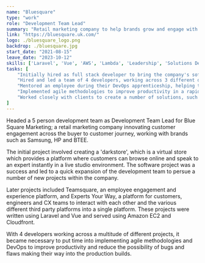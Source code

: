 ```yaml
---
name: "Bluesquare"
type: "work"
role: "Development Team Lead"
summary: "Retail marketing company to help brands grow and engage with their customers, grow sales and increase loyalty."
link: "https://bluesquare.uk.com/"
logo: ./bluesquare_logo.png
backdrop: ./bluesquare.jpg
start_date: "2021-08-15"
leave_date: "2023-10-12"
skills: ['Laravel', 'Vue', 'AWS', 'Lambda', 'Leadership', 'Solutions Design']
tasks: [
    "Initially hired as full stack developer to bring the company's software solutions in house",
    "Hired and led a team of 4 developers, working across 3 different developemnt projects",
    "Mentored an employee during their DevOps apprenticeship, helping them maintain AWS services and CI/CD pipelines",
    "Implemented agile methodologies to improve productivity in a rapidly changing work environment",
    "Worked closely with clients to create a number of solutions, such as employee experience platforms and 'darkstores'"
]
---
```

Headed a 5 person development team as Development Team Lead for Blue Square Marketing; a retail marketing
company innovating customer engagement across the buyer to customer journey, working with brands such as
Samsung, HP and BTEE.

The initial project involved creating a 'darkstore', which is a virtual store which provides a platform
where customers can browse online and speak to an expert instantly in a live studio environment. The software 
project was a success and led to a quick expansion of the development team to persue a number of new projects 
within the company.

Later projects included Teamsquare, an employee engagement and experience platform, and Experts Your Way, a
platform for customers, engineers and CX teams to interact with each other and the various different third
party platforms into a single platform. These projects were written using Laravel and Vue and served using 
Amazon EC2 and Cloudfront.

With 4 developers working across a multitude of different projects, it became necessary to put time into
implementing agile methodologies and DevOps to improve productivity and reduce the possibility of bugs and
flaws making their way into the production builds.